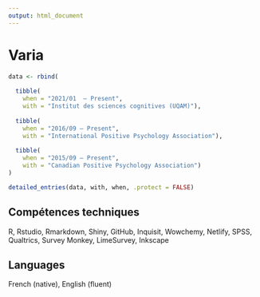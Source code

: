 ```yaml
---
output: html_document
---
```


\setlength{\parindent}{0in}
\setlength{\leftskip}{0in}
\normalsize

# Varia

<!-- ## Professional Affiliations -->

\scriptsize

```r
data <- rbind(
  
  tibble(
    when = "2021/01  – Present",
    with = "Institut des sciences cognitives (UQAM)"),
  
  tibble(
    when = "2016/09 – Present",
    with = "International Positive Psychology Association"),
  
  tibble(
    when = "2015/09 – Present",
    with = "Canadian Positive Psychology Association")
)

detailed_entries(data, with, when, .protect = FALSE)
```

<!-- ## Research Interests -->

<!-- Positive & moral psychology, contemplative practices, Theory of Mind, empathy, self-regulatory strength, Self-Determination Theory, bodily self-consciousness -->

## Compétences techniques

R, Rstudio, Rmarkdown, Shiny, GitHub, Inquisit, Wowchemy, Netlify, SPSS, Qualtrics, Survey Monkey, LimeSurvey, Inkscape

## Languages

French (native), English (fluent)

<!-- ## Activities and Interests -->

<!-- Martial arts, breakdancing, skateboarding, gymnastics, bouldering -->